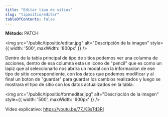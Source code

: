 ```yaml
---
title: "Editar tipo de sitios"
slug: "tipositio/editar"
tableOfContents: false
---
```


<p>
  <strong>Método: </strong>
  <span class="sl-badge note small astro-avdet4wd">PATCH</span>
</p>

<Tabs>
  <TabItem label="Endpoint">
    <ApiEndpoint url={`/admin/tiposSitio`}/>
  </TabItem>
</Tabs>

<img src="/public/tipositio/editar.jpg" alt="Descripción de la imagen" style={{ width: '500', maxWidth: '800px' }} />

Dentro de la tabla principal de tipo de sitios podemos ver una columna de acciones, dentro de esa columna esta un icono de "pencil"
que es como un lapiz que al seleccionarlo nos abrira un modal con la informacion de ese tipo de sitio correspondiente, con los datos
que podemos modificar y al final un boton de "guardar" para guardar los cambios realizados y luego se mostrara el 
tipo de sitio con los datos actualizados en la tabla.

<img src="/public/tipositio/formeditar.jpg" alt="Descripción de la imagen" style={{ width: '500', maxWidth: '600px' }} />

Video explicativo: https://youtu.be/77_K3sTd3RI


